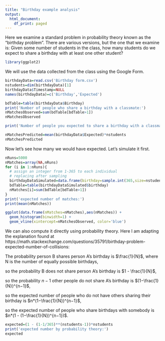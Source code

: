 ```yaml
---
title: "Birthday example analysis"
output:
  html_document:
    df_print: paged
---
```


Here we examine a standard problem in probability theory known as the "birthday problem".  There are various versions, but the one that we examine is:  Given some number of students in the class, how many students do we expect to share a birthday with at least one other student?

```r
library(ggplot2)
```

We will use the data collected from the class using the Google Form.

```r
birthdayData=read.csv('Birthday form.csv')
nstudents=dim(birthdayData)[1]
birthdayData$Timestamp=NULL
names(birthdayData)=c('Birthday','Expected')

bdTable=table(birthdayData$Birthday)
print('Number of people who share a birthday with a classmate:')
nMatchesObserved=sum(bdTable[bdTable>1])
nMatchesObserved

print('Number of people you expected to share a birthday with a classmate:')

nMatchesPredicted=mean(birthdayData$Expected)*nstudents
nMatchesPredicted
```

Now let's see how many we would have expected. Let's simulate it first.

```r

nRuns=5000
nMatches=array(NA,nRuns)
for (i in 1:nRuns){
  # assign an integer from 1-365 to each individual
  # replacing after sampling
  birthdayDataSimulated=data.frame(birthday=sample.int(365,size=nstudents,replace=TRUE))
  bdTable=table(birthdayDataSimulated$birthday)
  nMatches[i]=sum(bdTable[bdTable>1])
}
print('expected number of matches:')
print(mean(nMatches))

ggplot(data.frame(nMatches=nMatches),aes(nMatches)) +
  geom_histogram(binwidth=1) +
  geom_vline(xintercept=nMatchesObserved, color='blue')
```

We can also compute it directly using probability theory.  Here I am adapting the explanation found at https://math.stackexchange.com/questions/35791/birthday-problem-expected-number-of-collisions:

The probability person B shares person A's birthday is $\frac{1}{N}$, where N is the number of equally possible birthdays,

so the probability B does not share person A's birthday is $1 - \frac{1}{N}$,

so the probability $n-1$ other people do not share A's birthday is $(1−\frac{1}{N})^{n−1}$,

so the expected number of people who do not have others sharing their birthday is $n*(1−\frac{1}{N})^{n−1}$,

so the expected number of people who share birthdays with somebody is $n*(1 - (1−\frac{1}{N})^{n−1})$.

```r
expected=(1 - (1-1/365)**(nstudents-1))*nstudents
print('expected number by probability theory:')
expected
```

